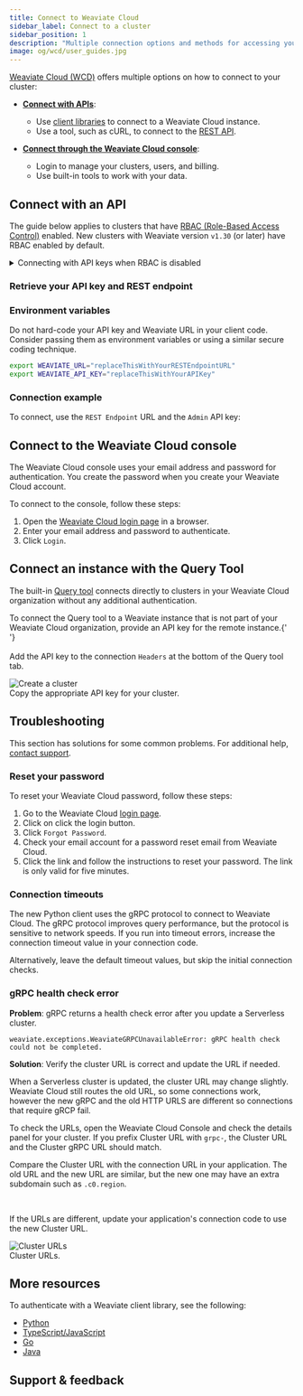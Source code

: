 ```yaml
---
title: Connect to Weaviate Cloud
sidebar_label: Connect to a cluster
sidebar_position: 1
description: "Multiple connection options and methods for accessing your Weaviate Cloud cluster instances."
image: og/wcd/user_guides.jpg
---
```



[Weaviate Cloud (WCD)](https://console.weaviate.cloud/) offers multiple options on how to connect to your cluster:

- **[Connect with APIs](#connect-with-an-api)**:

  - Use [client libraries](/weaviate/client-libraries) to connect to a Weaviate Cloud instance.
  - Use a tool, such as cURL, to connect to the [REST API](/weaviate/api/rest).

- **[Connect through the Weaviate Cloud console](#connect-to-the-weaviate-cloud-console)**:

  - Login to manage your clusters, users, and billing.
  - Use built-in tools to work with your data.

## Connect with an API

The guide below applies to clusters that have [RBAC (Role-Based Access Control)](/weaviate/configuration/rbac/index.mdx) enabled. New clusters with Weaviate version `v1.30` (or later) have RBAC enabled by default. 

<details>
    <summary>Connecting with API keys when RBAC is disabled</summary>

The Weaviate client libraries use API keys to authenticate to Weaviate Cloud instances. If RBAC is disabled, two API keys are created by default. Both **Serverless** and **Sandbox** clusters have these two types of keys:

- `Admin key`: An administrator that enables read-write access to the cluster.
- `ReadOnly key`: A viewer key that only allows read access to the cluster.

The Weaviate server authenticates every request.

- If you use a Weaviate client library, pass the API key when you instantiate the client connection. After the connection is established, you do not have to pass the API key when you make additional requests.
- If you use a tool like cURL, add your API key to the request header.

</details>

### Retrieve your API key and REST endpoint


<CreateAPIKeys />


<RetrieveRESTEndpoint />

### Environment variables

Do not hard-code your API key and Weaviate URL in your client code. Consider passing them as environment variables or using a similar secure coding technique.

```bash
export WEAVIATE_URL="replaceThisWithYourRESTEndpointURL"
export WEAVIATE_API_KEY="replaceThisWithYourAPIKey"
```

### Connection example

To connect, use the `REST Endpoint` URL and the `Admin` API key:


<ConnectIsReady />

## Connect to the Weaviate Cloud console

The Weaviate Cloud console uses your email address and password for authentication. You create the password when you create your Weaviate Cloud account.

To connect to the console, follow these steps:

1. Open the [Weaviate Cloud login page](https://console.weaviate.cloud/) in a browser.
1. Enter your email address and password to authenticate.
1. Click `Login`.

## Connect an instance with the Query Tool

The built-in [Query tool](/cloud/tools/query-tool) connects directly to clusters in your Weaviate Cloud organization without any additional authentication.


<div class="row">
  <div class="col col--6">
    <p>
      To connect the Query tool to a Weaviate instance that is not part of your
      Weaviate Cloud organization, provide an API key for the remote instance.{' '}
      <br />
      <br />
      Add the API key to the connection <code>Headers</code> at the bottom of
      the Query tool tab.
    </p>
  </div>
  <div class="col col--6">
    <div class="card">
      <div class="card__image">
        <img src={APIKeyInHeader} alt="Create a cluster" />
      </div>
      <div class="card__body">
        Copy the appropriate API key for your cluster.
      </div>
    </div>
  </div>
</div>

## Troubleshooting

This section has solutions for some common problems. For additional help, [contact support](#support--feedback).

### Reset your password

To reset your Weaviate Cloud password, follow these steps:

1. Go to the Weaviate Cloud [login page](https://console.weaviate.cloud).
1. Click on click the login button.
1. Click `Forgot Password`.
1. Check your email account for a password reset email from Weaviate Cloud.
1. Click the link and follow the instructions to reset your password. The link is only valid for five minutes.

### Connection timeouts

The new Python client uses the gRPC protocol to connect to Weaviate Cloud. The gRPC protocol improves query performance, but the protocol is sensitive to network speeds. If you run into timeout errors, increase the connection timeout value in your connection code.


<Tabs className="code" groupId="languages">
  <TabItem value="py" label="Python">
    <FilteredTextBlock
      text={PyCodeSupp}
      startMarker="# START ConnectWithLongTimeOut"
      endMarker="# END ConnectWithLongTimeOut"
      language="py"
    />
  </TabItem>
</Tabs>

Alternatively, leave the default timeout values, but skip the initial connection checks.

<Tabs className="code" groupId="languages">
  <TabItem value="py" label="Python">
    <FilteredTextBlock
      text={PyCodeSupp}
      startMarker="# START ConnectWithSkipChecks"
      endMarker="# END ConnectWithSkipChecks"
      language="py"
    />
  </TabItem>
</Tabs>

### gRPC health check error

**Problem**: gRPC returns a health check error after you update a Serverless cluster.

```
weaviate.exceptions.WeaviateGRPCUnavailableError: gRPC health check could not be completed.
```

**Solution**: Verify the cluster URL is correct and update the URL if needed.

When a Serverless cluster is updated, the cluster URL may change slightly. Weaviate Cloud still routes the old URL, so some connections work, however the new gRPC and the old HTTP URLS are different so connections that require gRCP fail.

To check the URLs, open the Weaviate Cloud Console and check the details panel for your cluster. If you prefix Cluster URL with `grpc-`, the Cluster URL and the Cluster gRPC URL should match.


<div class="row">
  <div class="col col--4">
    <p>
      Compare the Cluster URL with the connection URL in your application. The
      old URL and the new URL are similar, but the new one may have an extra
      subdomain such as <code>.c0.region</code>.
    </p>
    <br />
    <p>
      If the URLs are different, update your application's connection code to
      use the new Cluster URL.
    </p>
  </div>
  <div class="col col--8">
    <div class="card">
      <div class="card__image">
        <img src={EndpointURLs} alt="Cluster URLs" />
      </div>
      <div class="card__body">Cluster URLs.</div>
    </div>
  </div>
</div>

## More resources

To authenticate with a Weaviate client library, see the following:

- [Python](/weaviate/client-libraries/python/index.mdx)
- [TypeScript/JavaScript](../../weaviate/client-libraries/typescript/index.mdx)
- [Go](/weaviate/client-libraries/go.md#authentication)
- [Java](/weaviate/client-libraries/java/index.mdx#authentication)

## Support & feedback


<SupportAndTrouble />


<CustomScriptLoader />
